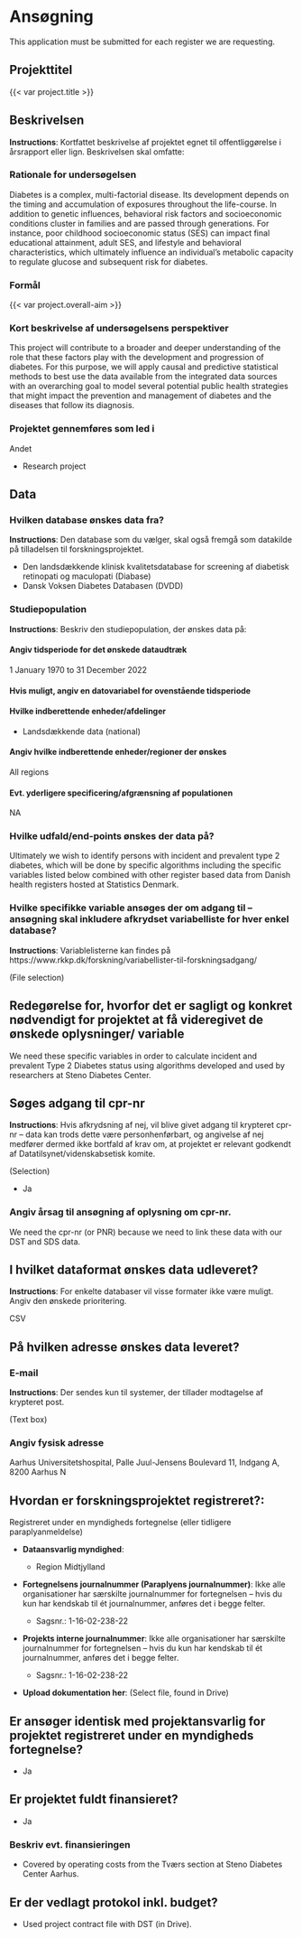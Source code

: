 # Ansøgning

::: callout-note
This application must be submitted for each register we are requesting.
:::

## Projekttitel

<!-- (Text box)  -->

{{< var project.title >}}

## Beskrivelsen

::: content-hidden
**Instructions**: Kortfattet beskrivelse af projektet egnet til
offentliggørelse i årsrapport eller lign. Beskrivelsen skal omfatte:
:::

### Rationale for undersøgelsen

<!-- (Text box) -->

Diabetes is a complex, multi-factorial disease. Its development depends
on the timing and accumulation of exposures throughout the life-course.
In addition to genetic influences, behavioral risk factors and
socioeconomic conditions cluster in families and are passed through
generations. For instance, poor childhood socioeconomic status (SES) can
impact final educational attainment, adult SES, and lifestyle and
behavioral characteristics, which ultimately influence an individual's
metabolic capacity to regulate glucose and subsequent risk for diabetes.

### Formål

<!-- (Text box) -->

{{< var project.overall-aim >}}

### Kort beskrivelse af undersøgelsens perspektiver

<!-- (Text box) -->

This project will contribute to a broader and deeper understanding of
the role that these factors play with the development and progression of
diabetes. For this purpose, we will apply causal and predictive
statistical methods to best use the data available from the integrated
data sources with an overarching goal to model several potential public
health strategies that might impact the prevention and management of
diabetes and the diseases that follow its diagnosis.

### Projektet gennemføres som led i

<!-- (Selection) -->

Andet

-   Research project

## Data

### Hvilken database ønskes data fra?

::: content-hidden
**Instructions**: Den database som du vælger, skal også fremgå som
datakilde på tilladelsen til forskningsprojektet.
:::

-   Den landsdækkende klinisk kvalitetsdatabase for screening af
    diabetisk retinopati og maculopati (Diabase)
-   Dansk Voksen Diabetes Databasen (DVDD)

### Studiepopulation

::: content-hidden
**Instructions**: Beskriv den studiepopulation, der ønskes data på:
:::

#### Angiv tidsperiode for det ønskede dataudtræk

<!-- (Date range) -->

1 January 1970 to 31 December 2022

#### Hvis muligt, angiv en datovariabel for ovenstående tidsperiode

<!-- (Optional text box) -->

#### Hvilke indberettende enheder/afdelinger

<!-- (Selection) -->

-   Landsdækkende data (national)

#### Angiv hvilke indberettende enheder/regioner der ønskes

<!-- (Text box) -->

All regions

#### Evt. yderligere specificering/afgrænsning af populationen

<!-- (Text box) -->

NA

### Hvilke udfald/end-points ønskes der data på?

<!-- (Text box) -->

Ultimately we wish to identify persons with incident and prevalent type
2 diabetes, which will be done by specific algorithms including the
specific variables listed below combined with other register based data
from Danish health registers hosted at Statistics Denmark.

### Hvilke specifikke variable ansøges der om adgang til -- ansøgning skal inkludere afkrydset variabelliste for hver enkel database?

::: content-hidden
**Instructions**: Variablelisterne kan findes på
https://www.rkkp.dk/forskning/variabellister-til-forskningsadgang/
:::

(File selection)

## Redegørelse for, hvorfor det er sagligt og konkret nødvendigt for projektet at få videregivet de ønskede oplysninger/ variable

<!-- (Text box) -->

We need these specific variables in order to calculate incident and
prevalent Type 2 Diabetes status using algorithms developed and used by
researchers at Steno Diabetes Center.

## Søges adgang til cpr-nr

::: content-hidden
**Instructions**: Hvis afkrydsning af nej, vil blive givet adgang til
krypteret cpr-nr -- data kan trods dette være personhenførbart, og
angivelse af nej medfører dermed ikke bortfald af krav om, at projektet
er relevant godkendt af Datatilsynet/videnskabsetisk komite.

(Selection)
:::

-   Ja

### Angiv årsag til ansøgning af oplysning om cpr-nr.

We need the cpr-nr (or PNR) because we need to link these data with our
DST and SDS data.

## I hvilket dataformat ønskes data udleveret?

::: content-hidden
**Instructions**: For enkelte databaser vil visse formater ikke være
muligt. Angiv den ønskede prioritering.
:::

<!-- (Selection, 1 to 5 boxes) -->

CSV

## På hvilken adresse ønskes data leveret?

### E-mail

::: content-hidden
**Instructions**: Der sendes kun til systemer, der tillader modtagelse
af krypteret post.

(Text box)
:::

### Angiv fysisk adresse

Aarhus Universitetshospital, Palle Juul-Jensens Boulevard 11, Indgang A,
8200 Aarhus N

## Hvordan er forskningsprojektet registreret?:

<!-- (Selection) -->

Registreret under en myndigheds fortegnelse (eller tidligere
paraplyanmeldelse)

-   **Dataansvarlig myndighed**:

    -   Region Midtjylland

-   **Fortegnelsens journalnummer (Paraplyens journalnummer)**: Ikke
    alle organisationer har særskilte journalnummer for fortegnelsen --
    hvis du kun har kendskab til ét journalnummer, anføres det i begge
    felter.

    -   Sagsnr.: 1-16-02-238-22

-   **Projekts interne journalnummer**: Ikke alle organisationer har
    særskilte journalnummer for fortegnelsen -- hvis du kun har kendskab
    til ét journalnummer, anføres det i begge felter.

    -   Sagsnr.: 1-16-02-238-22

-   **Upload dokumentation her**: (Select file, found in Drive)

## Er ansøger identisk med projektansvarlig for projektet registreret under en myndigheds fortegnelse?

-   Ja

## Er projektet fuldt finansieret?

-   Ja

### Beskriv evt. finansieringen

-   Covered by operating costs from the Tværs section at Steno Diabetes
    Center Aarhus.

## Er der vedlagt protokol inkl. budget?

-   Used project contract file with DST (in Drive).

